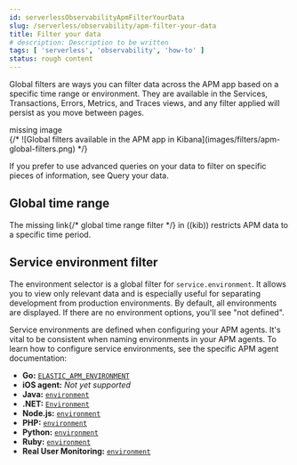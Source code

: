 ```yaml
---
id: serverlessObservabilityApmFilterYourData
slug: /serverless/observability/apm-filter-your-data
title: Filter your data
# description: Description to be written
tags: [ 'serverless', 'observability', 'how-to' ]
status: rough content
---
```



<div id="filters"></div>

Global filters are ways you can filter data across the APM app based on a specific
time range or environment. They are available in the Services, Transactions, Errors,
Metrics, and Traces views, and any filter applied will persist as you move between pages.

<div style={{ backgroundColor: "#F1F4FA", width: "100%", height: "250px", textAlign: "center", paddingTop: "110px", marginBottom: "20px" }}><DocIcon type="image" title="missing image"/> missing image</div>
{/* ![Global filters available in the APM app in Kibana](images/filters/apm-global-filters.png) */}

<DocCallOut title="Note">

If you prefer to use advanced queries on your data to filter on specific pieces
of information, see <DocLink id="serverlessObservabilityApmQueryYourData">Query your data</DocLink>.

</DocCallOut>

<div id="global-time-range"></div>

## Global time range

The <DocBadge><DocIcon size="s" type="unlink" title="missing link"/> missing link</DocBadge>{/*  <DocLink id="enKibanaSetTimeFilter">global time range filter</DocLink> */} in ((kib)) restricts APM data to a specific time period.

<div id="environment-selector"></div>

## Service environment filter

The environment selector is a global filter for `service.environment`.
It allows you to view only relevant data and is especially useful for separating development from production environments.
By default, all environments are displayed. If there are no environment options, you'll see "not defined".

Service environments are defined when configuring your APM agents.
It's vital to be consistent when naming environments in your APM agents.
To learn how to configure service environments, see the specific APM agent documentation:

* **Go:** [`ELASTIC_APM_ENVIRONMENT`](((apm-go-ref))/configuration.html#config-environment)
* **iOS agent:** _Not yet supported_
* **Java:** [`environment`](((apm-java-ref))/config-core.html#config-environment)
* **.NET:** [`Environment`](((apm-dotnet-ref))/config-core.html#config-environment)
* **Node.js:** [`environment`](((apm-node-ref))/configuration.html#environment)
* **PHP:** [`environment`](((apm-php-ref))/configuration-reference.html#config-environment)
* **Python:** [`environment`](((apm-py-ref))/configuration.html#config-environment)
* **Ruby:** [`environment`](((apm-ruby-ref))/configuration.html#config-environment)
* **Real User Monitoring:** [`environment`](((apm-rum-ref))/configuration.html#environment)
